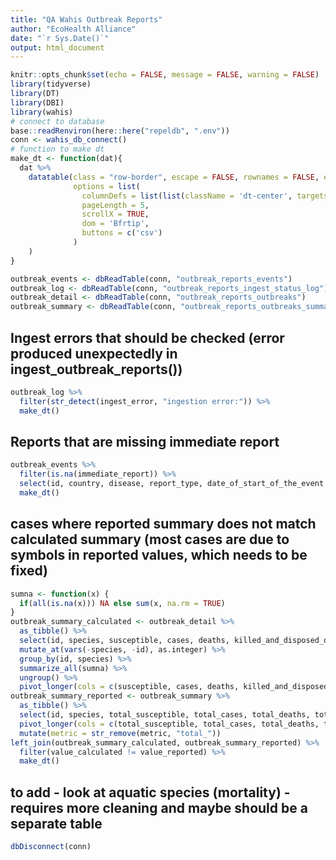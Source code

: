 ```yaml
---
title: "QA Wahis Outbreak Reports"
author: "EcoHealth Alliance"
date: "`r Sys.Date()`"
output: html_document
---
```


```r
knitr::opts_chunk$set(echo = FALSE, message = FALSE, warning = FALSE)
library(tidyverse)
library(DT)
library(DBI)
library(wahis)
# connect to database
base::readRenviron(here::here("repeldb", ".env"))
conn <- wahis_db_connect()
# function to make dt
make_dt <- function(dat){
  dat %>%
    datatable(class = "row-border", escape = FALSE, rownames = FALSE, extensions = "Buttons", 
              options = list(
                columnDefs = list(list(className = 'dt-center', targets = 0:(dim(.)[2] - 1))),
                pageLength = 5,
                scrollX = TRUE,
                dom = 'Bfrtip',
                buttons = c('csv')
              )
    )
}
```

```r
outbreak_events <- dbReadTable(conn, "outbreak_reports_events") 
outbreak_log <- dbReadTable(conn, "outbreak_reports_ingest_status_log") 
outbreak_detail <- dbReadTable(conn, "outbreak_reports_outbreaks")
outbreak_summary <- dbReadTable(conn, "outbreak_reports_outbreaks_summary")
```

## Ingest errors that should be checked (error produced unexpectedly in ingest_outbreak_reports())
```r
outbreak_log %>% 
  filter(str_detect(ingest_error, "ingestion error:")) %>%
  make_dt()
```


## Reports that are missing immediate report
```r
outbreak_events %>%
  filter(is.na(immediate_report)) %>%
  select(id, country, disease, report_type, date_of_start_of_the_event ) %>%
  make_dt()
```

## cases where reported summary does not match calculated summary (most cases are due to symbols in reported values, which needs to be fixed)
```r
sumna <- function(x) {
  if(all(is.na(x))) NA else sum(x, na.rm = TRUE)
}
outbreak_summary_calculated <- outbreak_detail %>%
  as_tibble() %>%
  select(id, species, susceptible, cases, deaths, killed_and_disposed_of, slaughtered) %>%
  mutate_at(vars(-species, -id), as.integer) %>%
  group_by(id, species) %>%
  summarize_all(sumna) %>%
  ungroup() %>%
  pivot_longer(cols = c(susceptible, cases, deaths, killed_and_disposed_of, slaughtered), names_to = "metric", values_to = "value_calculated") 
outbreak_summary_reported <- outbreak_summary %>%
  as_tibble() %>%
  select(id, species, total_susceptible, total_cases, total_deaths, total_killed_and_disposed_of, total_slaughtered) %>%
  pivot_longer(cols = c(total_susceptible, total_cases, total_deaths, total_killed_and_disposed_of, total_slaughtered), names_to = "metric", values_to = "value_reported") %>%
  mutate(metric = str_remove(metric, "total_")) 
left_join(outbreak_summary_calculated, outbreak_summary_reported) %>%
  filter(value_calculated != value_reported) %>%
  make_dt()
```

## to add - look at aquatic species (mortality) - requires more cleaning and maybe should be a separate table

```r
dbDisconnect(conn)
```
